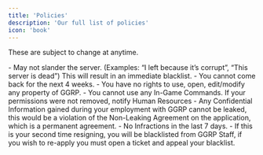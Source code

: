 ```yaml
---
title: 'Policies'
description: 'Our full list of policies'
icon: 'book'
---
```


<Info>These are subject to change at anytime.</Info>

<AccordionGroup>
 <Accordion title="Resignation Policy" icon="clock">
  - May not slander the server. (Examples: “I left because it’s corrupt”, “This server is dead”) This will result in an immediate blacklist.
  - You cannot come back for the next 4 weeks.
  - You have no rights to use, open, edit/modify any property of GGRP.
  - You cannot use any In-Game Commands. If your permissions were not removed, notify Human Resources
  - Any Confidential Information gained during your employment with GGRP cannot be leaked, this would be a violation of the Non-Leaking Agreement on the application, which is a permanent agreement.
  - No Infractions in the last 7 days.
  - If this is your second time resigning, you will be blacklisted from GGRP Staff, if you wish to re-apply you must open a ticket and appeal your blacklist.
 </Accordion>
</AccordionGroup>
